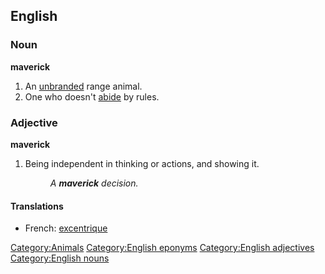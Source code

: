 ==English==
===Noun===
'''maverick'''
# An [[brand|unbrand]]ed range animal.
# One who doesn't [[abide]] by rules.

===Adjective===
'''maverick'''
#Being independent in thinking or actions, and showing it.
#: ''A '''maverick''' decision.''

====Translations====
*French: [[excentrique]]

[[Category:Animals]]
[[Category:English eponyms]]
[[Category:English adjectives]]
[[Category:English nouns]]